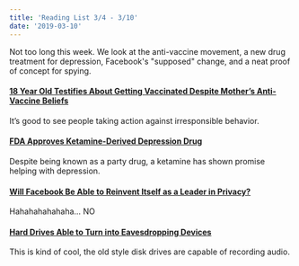 ```yaml
---
title: 'Reading List 3/4 - 3/10'
date: '2019-03-10'
---
```


Not too long this week. We look at the anti-vaccine movement, a new drug treatment for depression, Facebook's "supposed" change, and a neat proof of concept for spying.

#### [18 Year Old Testifies About Getting Vaccinated Despite Mother’s Anti-Vaccine Beliefs](https://www.npr.org/2019/03/06/700617424/18-year-old-testifies-about-getting-vaccinated-despite-mothers-anti-vaccine-beli?utm_medium=RSS&utm_campaign=news)

It’s good to see people taking action against irresponsible behavior.

#### [FDA Approves Ketamine-Derived Depression Drug](https://www.theverge.com/2019/3/5/18252572/esketamine-fda-depression-fast-acting-treatment-health-science)

Despite being known as a party drug, a ketamine has shown promise helping with depression.

#### [Will Facebook Be Able to Reinvent Itself as a Leader in Privacy?](https://www.marketplace.org/2019/03/07/tech/will-facebook-be-to-able-reinvent-itself-as-a-leader-in-privacy)

Hahahahahahaha… NO

#### [Hard Drives Able to Turn into Eavesdropping Devices](https://www.theregister.co.uk/2019/03/07/hard_drive_eavesdropping/)

This is kind of cool, the old style disk drives are capable of recording audio.
